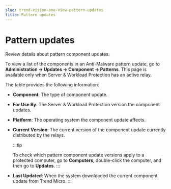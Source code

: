 ```yaml
---
slug: trend-vision-one-view-pattern-updates
title: Pattern updates
---
```

# Pattern updates

Review details about pattern component updates.

To view a list of the components in an Anti-Malware pattern update, go to **Administration → Updates → Component → Patterns**. This page is available only when Server & Workload Protection has an active relay.

The table provides the following information:

- **Component**: The type of component update.

- **For Use By**: The Server & Workload Protection version the component updates.

- **Platform**: The operating system the component update affects.

- **Current Version**: The current version of the component update currently distributed by the relays.

  :::tip

  To check which pattern component update versions apply to a protected computer, go to **Computers**, double-click the computer, and then go to **Updates**.
  :::

- **Last Updated**: When the system downloaded the current component update from Trend Micro.
:::

